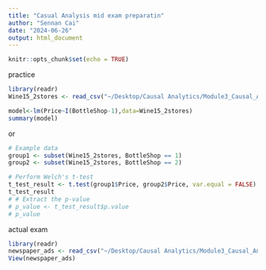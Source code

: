 ```yaml
---
title: "Casual Analysis mid exam preparatin"
author: "Sennan Cai"
date: "2024-06-26"
output: html_document
---
```


```r
knitr::opts_chunk$set(echo = TRUE)
```

practice

```r
library(readr)
Wine15_2stores <- read_csv("~/Desktop/Causal Analytics/Module3_Causal_Analytics/mid term/Wine15_2stores.csv")
```
```r
model<-lm(Price~I(BottleShop-1),data=Wine15_2stores)
summary(model)
```
or

```r
# Example data
group1 <- subset(Wine15_2stores, BottleShop == 1)
group2 <- subset(Wine15_2stores, BottleShop == 2)

# Perform Welch's t-test
t_test_result <- t.test(group1$Price, group2$Price, var.equal = FALSE)
t_test_result
# # Extract the p-value
# p_value <- t_test_result$p.value
# p_value
```





actual exam

```r
library(readr)
newspaper_ads <- read_csv("~/Desktop/Causal Analytics/Module3_Causal_Analytics/mid term/newspaper_ads.csv")
View(newspaper_ads)
```


